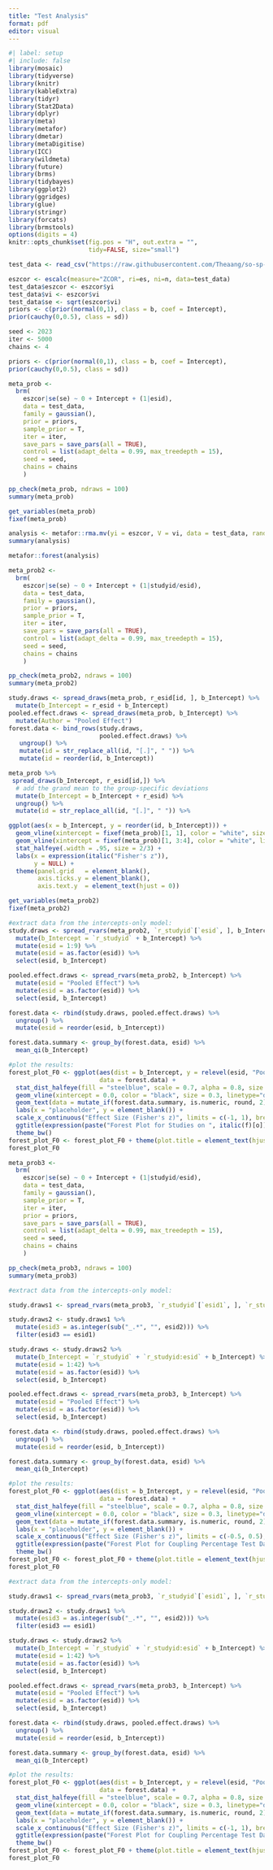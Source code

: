 ```yaml
---
title: "Test Analysis"
format: pdf
editor: visual
---
```


```r
#| label: setup
#| include: false
library(mosaic)
library(tidyverse)
library(knitr)
library(kableExtra)
library(tidyr)
library(Stat2Data)
library(dplyr)
library(meta)
library(metafor)
library(dmetar)
library(metaDigitise)
library(ICC)
library(wildmeta)
library(future)
library(brms)
library(tidybayes)
library(ggplot2)
library(ggridges)
library(glue)
library(stringr)
library(forcats)
library(brmstools)
options(digits = 4)
knitr::opts_chunk$set(fig.pos = "H", out.extra = "",
                      tidy=FALSE, size="small")
```

```r
test_data <- read_csv("https://raw.githubusercontent.com/Theaang/so-sp-coupling/main/Data/test_data.csv", show_col_types = FALSE)
```

```r
eszcor <- escalc(measure="ZCOR", ri=es, ni=n, data=test_data)
test_data$eszcor <- eszcor$yi
test_data$vi <- eszcor$vi
test_data$se <- sqrt(eszcor$vi)
priors <- c(prior(normal(0,1), class = b, coef = Intercept),
prior(cauchy(0,0.5), class = sd))
```

```r
seed <- 2023
iter <- 5000
chains <- 4

priors <- c(prior(normal(0,1), class = b, coef = Intercept),
prior(cauchy(0,0.5), class = sd))

meta_prob <- 
  brm(
    eszcor|se(se) ~ 0 + Intercept + (1|esid),
    data = test_data,
    family = gaussian(),
    prior = priors,
    sample_prior = T,
    iter = iter, 
    save_pars = save_pars(all = TRUE), 
    control = list(adapt_delta = 0.99, max_treedepth = 15),
    seed = seed,
    chains = chains
    )

pp_check(meta_prob, ndraws = 100)
summary(meta_prob)
```

```r
get_variables(meta_prob)
fixef(meta_prob)
```

```r
analysis <- metafor::rma.mv(yi = eszcor, V = vi, data = test_data, random = ~ 1 | esid/studyid, method = "REML")
summary(analysis)

metafor::forest(analysis)
```

```r
meta_prob2 <- 
  brm(
    eszcor|se(se) ~ 0 + Intercept + (1|studyid/esid),
    data = test_data,
    family = gaussian(),
    prior = priors,
    sample_prior = T,
    iter = iter, 
    save_pars = save_pars(all = TRUE), 
    control = list(adapt_delta = 0.99, max_treedepth = 15),
    seed = seed,
    chains = chains
    )

pp_check(meta_prob2, ndraws = 100)
summary(meta_prob2)
```

```r
study.draws <- spread_draws(meta_prob, r_esid[id, ], b_Intercept) %>% 
  mutate(b_Intercept = r_esid + b_Intercept)
pooled.effect.draws <- spread_draws(meta_prob, b_Intercept) %>% 
  mutate(Author = "Pooled Effect")
forest.data <- bind_rows(study.draws, 
                         pooled.effect.draws) %>% 
   ungroup() %>%
   mutate(id = str_replace_all(id, "[.]", " ")) %>% 
   mutate(id = reorder(id, b_Intercept))

meta_prob %>%
 spread_draws(b_Intercept, r_esid[id,]) %>%
  # add the grand mean to the group-specific deviations
  mutate(b_Intercept = b_Intercept + r_esid) %>%
  ungroup() %>%
  mutate(id = str_replace_all(id, "[.]", " ")) %>% 

ggplot(aes(x = b_Intercept, y = reorder(id, b_Intercept))) +
  geom_vline(xintercept = fixef(meta_prob)[1, 1], color = "white", size = 1) +
  geom_vline(xintercept = fixef(meta_prob)[1, 3:4], color = "white", linetype = 2) +
  stat_halfeye(.width = .95, size = 2/3) +
  labs(x = expression(italic("Fisher's z")),
       y = NULL) +
  theme(panel.grid   = element_blank(),
        axis.ticks.y = element_blank(),
        axis.text.y  = element_text(hjust = 0))
```

```r
get_variables(meta_prob2)
fixef(meta_prob2)
```

```r
#extract data from the intercepts-only model:
study.draws <- spread_rvars(meta_prob2, `r_studyid`[`esid`, ], b_Intercept) %>%
  mutate(b_Intercept = `r_studyid` + b_Intercept) %>%
  mutate(esid = 1:9) %>%
  mutate(esid = as.factor(esid)) %>%
  select(esid, b_Intercept)

pooled.effect.draws <- spread_rvars(meta_prob2, b_Intercept) %>%
  mutate(esid = "Pooled Effect") %>%
  mutate(esid = as.factor(esid)) %>%
  select(esid, b_Intercept)

forest.data <- rbind(study.draws, pooled.effect.draws) %>%
  ungroup() %>%
  mutate(esid = reorder(esid, b_Intercept))

forest.data.summary <- group_by(forest.data, esid) %>%
  mean_qi(b_Intercept)

#plot the results:
forest_plot_F0 <- ggplot(aes(dist = b_Intercept, y = relevel(esid, "Pooled Effect", after = Inf)), 
                         data = forest.data) +
  stat_dist_halfeye(fill = "steelblue", scale = 0.7, alpha = 0.8, size = 0.8, show_point = T) +
  geom_vline(xintercept = 0.0, color = "black", size = 0.3, linetype="dotted") +
  geom_text(data = mutate_if(forest.data.summary, is.numeric, round, 2), aes(label = glue("{b_Intercept} [{.lower}, {.upper}]"), x = Inf), hjust = "inward", size = 3) +
  labs(x = "placeholder", y = element_blank()) +
  scale_x_continuous("Effect Size (Fisher's z)", limits = c(-1, 1), breaks = c(-0.5, 0, 0.5)) +
  ggtitle(expression(paste("Forest Plot for Studies on ", italic(f)[o]))) +
  theme_bw()
forest_plot_F0 <- forest_plot_F0 + theme(plot.title = element_text(hjust = 0.5, size=15))
forest_plot_F0
```

```r
meta_prob3 <- 
  brm(
    eszcor|se(se) ~ 0 + Intercept + (1|studyid/esid),
    data = test_data,
    family = gaussian(),
    sample_prior = T,
    iter = iter,
    prior = priors,
    save_pars = save_pars(all = TRUE), 
    control = list(adapt_delta = 0.99, max_treedepth = 15),
    seed = seed,
    chains = chains
    )

pp_check(meta_prob3, ndraws = 100)
summary(meta_prob3)
```

```r
#extract data from the intercepts-only model:

study.draws1 <- spread_rvars(meta_prob3, `r_studyid`[`esid1`, ], `r_studyid:esid`[`esid2`, ], b_Intercept) 

study.draws2 <- study.draws1 %>%
  mutate(esid3 = as.integer(sub("_.*", "", esid2))) %>%
  filter(esid3 == esid1)

study.draws <- study.draws2 %>%
  mutate(b_Intercept = `r_studyid` + `r_studyid:esid` + b_Intercept) %>%
  mutate(esid = 1:42) %>%
  mutate(esid = as.factor(esid)) %>%
  select(esid, b_Intercept)

pooled.effect.draws <- spread_rvars(meta_prob3, b_Intercept) %>%
  mutate(esid = "Pooled Effect") %>%
  mutate(esid = as.factor(esid)) %>%
  select(esid, b_Intercept)

forest.data <- rbind(study.draws, pooled.effect.draws) %>%
  ungroup() %>%
  mutate(esid = reorder(esid, b_Intercept))

forest.data.summary <- group_by(forest.data, esid) %>%
  mean_qi(b_Intercept)

#plot the results:
forest_plot_F0 <- ggplot(aes(dist = b_Intercept, y = relevel(esid, "Pooled Effect", after = Inf)), 
                         data = forest.data) +
  stat_dist_halfeye(fill = "steelblue", scale = 0.7, alpha = 0.8, size = 0.8, show_point = T) +
  geom_vline(xintercept = 0.0, color = "black", size = 0.3, linetype="dotted") +
  geom_text(data = mutate_if(forest.data.summary, is.numeric, round, 2), aes(label = glue("{b_Intercept} [{.lower}, {.upper}]"), x = Inf), hjust = "inward", size = 3) +
  labs(x = "placeholder", y = element_blank()) +
  scale_x_continuous("Effect Size (Fisher's z)", limits = c(-0.5, 0.5), breaks = c(-0.25, 0, 0.25)) +
  ggtitle(expression(paste("Forest Plot for Coupling Percentage Test Data"))) +
  theme_bw()
forest_plot_F0 <- forest_plot_F0 + theme(plot.title = element_text(hjust = 0.5, size=15))
forest_plot_F0
```

```r
#extract data from the intercepts-only model:

study.draws1 <- spread_rvars(meta_prob3, `r_studyid`[`esid1`, ], `r_studyid:esid`[`esid2`, ], b_Intercept) 

study.draws2 <- study.draws1 %>%
  mutate(esid3 = as.integer(sub("_.*", "", esid2))) %>%
  filter(esid3 == esid1)

study.draws <- study.draws2 %>%
  mutate(b_Intercept = `r_studyid` + `r_studyid:esid` + b_Intercept) %>%
  mutate(esid = 1:42) %>%
  mutate(esid = as.factor(esid)) %>%
  select(esid, b_Intercept)

pooled.effect.draws <- spread_rvars(meta_prob3, b_Intercept) %>%
  mutate(esid = "Pooled Effect") %>%
  mutate(esid = as.factor(esid)) %>%
  select(esid, b_Intercept)

forest.data <- rbind(study.draws, pooled.effect.draws) %>%
  ungroup() %>%
  mutate(esid = reorder(esid, b_Intercept))

forest.data.summary <- group_by(forest.data, esid) %>%
  mean_qi(b_Intercept)

#plot the results:
forest_plot_F0 <- ggplot(aes(dist = b_Intercept, y = relevel(esid, "Pooled Effect", after = Inf)), 
                         data = forest.data) +
  stat_dist_halfeye(fill = "steelblue", scale = 0.7, alpha = 0.8, size = 0.8, show_point = T) +
  geom_vline(xintercept = 0.0, color = "black", size = 0.3, linetype="dotted") +
  geom_text(data = mutate_if(forest.data.summary, is.numeric, round, 2), aes(label = glue("{b_Intercept} [{.lower}, {.upper}]"), x = Inf), hjust = "inward", size = 3) +
  labs(x = "placeholder", y = element_blank()) +
  scale_x_continuous("Effect Size (Fisher's z)", limits = c(-1, 1), breaks = c(-0.5, 0, 0.5)) +
  ggtitle(expression(paste("Forest Plot for Coupling Percentage Test Data"))) +
  theme_bw()
forest_plot_F0 <- forest_plot_F0 + theme(plot.title = element_text(hjust = 0.5, size=15))
forest_plot_F0
```